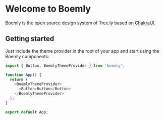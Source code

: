 <Meta title="Welcome" />

# Welcome to Boemly

Boemly is the open source design system of Tree.ly based on [ChakraUI](https://chakra-ui.com/).

## Getting started

Just include the theme provider in the root of your app and start using the Boemly components:

```js
import { Button, BoemlyThemeProvider } from 'boemly';

function App() {
  return (
    <BoemlyThemeProvider>
      <Button>Button</Button>
    </BoemlyThemeProvider>
  );
}

export default App;
```
